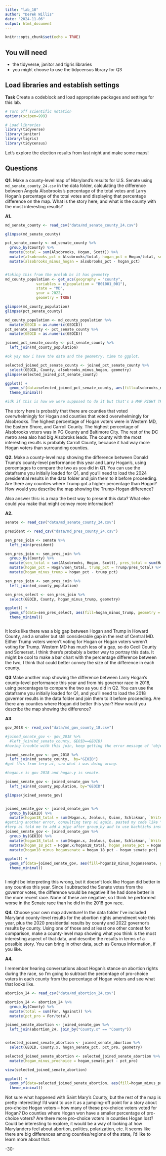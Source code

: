 ```yaml
---
title: "lab_10"
author: "Derek Willis"
date: "2024-11-06"
output: html_document
---
```


```r
knitr::opts_chunk$set(echo = TRUE)
```

## You will need

-   the tidyverse, janitor and tigris libraries
-   you might choose to use the tidycensus library for Q3

## Load libraries and establish settings

**Task** Create a codeblock and load appropriate packages and settings for this lab.

```r
# Turn off scientific notation
options(scipen=999)

# Load libraries
library(tidyverse)
library(janitor)
library(tigris)
library(tidycensus)

```

Let's explore the election results from last night and make some maps!

## Questions

**Q1.** Make a county-level map of Maryland's results for U.S. Senate using `md_senate_county_24.csv` in the data folder, calculating the difference between Angela Alsobrooks's percentage of the total votes and Larry Hogan's percentage of the total votes and displaying that percentage difference on the map. What is the story here, and what is the county with the most interesting results?

**A1.**

```r

md_senate_county <- read_csv("data/md_senate_county_24.csv")

glimpse(md_senate_county)

pct_senate_county <- md_senate_county %>% 
  group_by(County) %>% 
  mutate(total = sum(Alsobrooks, Hogan, Scott)) %>% 
  mutate(alsobrooks_pct = Alsobrooks/total, hogan_pct = Hogan/total, scott_pct = Scott/total) %>% 
  mutate(alsobrooks_minus_hogan = alsobrooks_pct - hogan_pct)


#taking this from the prelab bc it has geometry
md_county_population <- get_acs(geography = "county",
              variables = c(population = "B01001_001"),
              state = "MD",
              year = 2022,
              geometry = TRUE)

glimpse(md_county_population)
glimpse(pct_senate_county)

md_county_population <- md_county_population %>% 
  mutate(GEOID = as.numeric(GEOID))
pct_senate_county <- pct_senate_county %>% 
  mutate(GEOID = as.numeric(GEOID))

joined_pct_senate_county <- pct_senate_county %>% 
  left_join(md_county_population)

#ok yay now i have the data and the geometry. time to ggplot. 

selected_joined_pct_senate_county <- joined_pct_senate_county %>% 
  select(GEOID, County, alsobrooks_minus_hogan, geometry)
glimpse(selected_joined_pct_senate_county)

ggplot() +
  geom_sf(data=selected_joined_pct_senate_county, aes(fill=alsobrooks_minus_hogan, geometry = geometry)) +
  theme_minimal()

#idk if this is how we were supposed to do it but that's a MAP RIGHT THERE

```
The story here is probably that there are counties that voted overwhelmingly for Hogan and counties that voted overwhelmingly for Alsobrooks. The highest percentage of Hogan voters were in Western MD, the Eastern Shore, and Carroll County. The highest percentage of Alsobrooks voters was in PG County and Baltimore City. The rest of the DC metro area also had big Alsobroks leads. The county with the most interesting results is probably Carroll County, because it had way more Hogan voters than surrounding counties. 

**Q2.** Make a county-level map showing the difference between Donald Trump's county-level performance this year and Larry Hogan's, using percentages to compare the two as you did in Q1. You can use the dataframe you initially loaded for Q1, and you'll need to load the 2024 presidential results in the data folder and join them to it before proceeding. Are there any counties where Trump got a higher percentage than Hogan? How would you describe the map showing the Trump-Hogan difference?

Also answer this: is a map the best way to present this data? What else could you make that might convey more information?

**A2.**

```r
senate <- read_csv("data/md_senate_county_24.csv")

president <- read_csv("data/md_pres_county_24.csv")

sen_pres_join <- senate %>% 
  left_join(president)

sen_pres_join <- sen_pres_join %>% 
  group_by(County) %>% 
  mutate(sen_total = sum(Alsobrooks, Hogan, Scott), pres_total = sum(Harris, Trump, Oliver, Stein, Kennedy)) %>% 
  mutate(hogan_pct = Hogan/sen_total, trump_pct = Trump/pres_total) %>% 
  mutate(hogan_minus_trump = hogan_pct - trump_pct)

sen_pres_join <- sen_pres_join %>% 
  left_join(md_county_population)

sen_pres_select <- sen_pres_join %>% 
  select(GEOID, County, hogan_minus_trump, geometry)

ggplot() +
  geom_sf(data=sen_pres_select, aes(fill=hogan_minus_trump, geometry = geometry)) +
  theme_minimal()



```
It looks like there was a big gap between Hogan and Trump in Howard County, and a smaller but still considerable gap in the rest of Central MD. Either Trump voters weren't voting for Hogan or Hogan voters weren't voting for Trump. Western MD has much less of a gap, so do Cecil County and Somerset. 
I think there's probably a better way to portray this data. It might be cool to make a bar chart with the percentage difference between the two, I think that could better convey the size of the difference in each county. 

**Q3** Make another map showing the difference between Larry Hogan's county-level performance this year and from his governor race in 2018, using percentages to compare the two as you did in Q2. You can use the dataframe you initially loaded for Q1, and you'll need to load the 2018 governor results in the data folder and join them to it before proceeding. Are there any counties where Hogan did better this year? How would you describe the map showing the difference?

**A3**

```r
gov_2018 <- read_csv("data/md_gov_county_18.csv")

#joined_senate_gov <- gov_2018 %>% 
  #left_join(md_senate_county, GEOID==GEOID)
#having trouble with this join, keep getting the error message of 'object 'GEOID' not found'. Gonna ask terp ai. 

joined_senate_gov <- gov_2018 %>% 
  left_join(md_senate_county,  by="GEOID")
#got this from terp ai, saw what i was doing wrong. 

#hogan.x is gov 2018 and hogan.y is senate. 

joined_senate_gov <- joined_senate_gov %>% 
  left_join(md_county_population, by="GEOID")

glimpse(joined_senate_gov)


joined_senate_gov <- joined_senate_gov %>% 
  group_by(GEOID) %>% 
  mutate(hogan18_total = sum(Hogan.x, Jealous, Quinn, Schlakman, `Write-ins`), hogansenate_total = sum(Hogan.y, Alsobrooks, Scott))
#getting another error, consulting terp ai again. pasted my code like "here's what I'm trying to do, i get the error that it's an invalid character type". 
#terp ai told me to add a pipe after group_by and to use backticks instead of quotes around write-ins. seems to have worked!
joined_senate_gov <- joined_senate_gov %>% 
  group_by(GEOID) %>% 
  mutate(hogan18_total = sum(Hogan.x, Jealous, Quinn, Schlakman, `Write-ins`), hogansenate_total = sum(Hogan.y, Alsobrooks, Scott)) %>% 
  mutate(hogan_18_pct = Hogan.x/hogan18_total, hogan_senate_pct = Hogan.y/hogansenate_total) %>% 
  mutate(hogan18_minus_hogansenate = hogan_18_pct - hogan_senate_pct)

ggplot() +
  geom_sf(data=joined_senate_gov, aes(fill=hogan18_minus_hogansenate, geometry = geometry)) +
  theme_minimal()



```
I might be interpreting this wrong, but it doesn't look like Hogan did better in any counties this year. Since I subtracted the Senate votes from the governor votes, the difference would be negative if he had done better in the more recent race. None of these are negative, so I think he performed worse in the Senate race than he did in the 2018 gov race. 

**Q4.** Choose your own map adventure! In the data folder I've included Maryland county-level results for the abortion rights amendment vote this year, plus the 2020 presidential results by county and 2022 governor's results by county. Using one of those and at least one other contest for comparison, make a county-level map showing what you think is the most interesting aspect of that data, and describe the results in terms of a possible story. You can bring in other data, such as Census information, if you like.

**A4.**

I remember hearing conversations about Hogan's stance on abortion rights during the race, so I'm going to subtract the percentage of pro-choice voters in each county from the percentage of Hogan voters and see what that looks like. 

```r

abortion_24 <- read_csv("data/md_abortion_24.csv")

abortion_24 <- abortion_24 %>% 
  group_by(County) %>% 
  mutate(total = sum(For, Against)) %>% 
  mutate(pct_pro = For/total)

joined_senate_abortion <- joined_senate_gov %>% 
  left_join(abortion_24, join_by("County.x" == "County"))


selected_joined_senate_abortion <- joined_senate_abortion %>% 
  select(GEOID, County.x, hogan_senate_pct, pct_pro, geometry)

selected_joined_senate_abortion <- selected_joined_senate_abortion %>% 
  mutate(hogan_minus_prochoice = hogan_senate_pct - pct_pro)

view(selected_joined_senate_abortion)

ggplot() +
  geom_sf(data=selected_joined_senate_abortion, aes(fill=hogan_minus_prochoice, geometry = geometry)) +
  theme_minimal()

```
Not sure what happened with Saint Mary's County, but the rest of the map is pretty interesting! I'd want to use it as a jumping-off point for a story about pro-choice Hogan voters -- how many of these pro-choice voters voted for Hogan? Do counties where Hogan won have a smaller percentage of pro-choice voters? Are there more pro-choice voters in counties Hogan lost? Could  be interesting to explore, it would be a way of looking at how Marylanders feel about abortion, politics, polarization, etc. It seems like there are big differences among counties/regions of the state, I'd like to learn more about that. 

-30-
